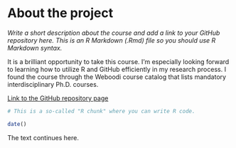 
# About the project

*Write a short description about the course and add a link to your GitHub repository here. This is an R Markdown (.Rmd) file so you should use R Markdown syntax.*


It is a brilliant opportunity to take this course. I'm especially looking forward to learning how to utilize R and GitHub efficiently in my research process. 
I found the course through the Weboodi course catalog that lists mandatory interdisciplinary Ph.D. courses. 

[Link to the GitHub repository page](https://github.com/martkaila/IODS-project)


```r
# This is a so-called "R chunk" where you can write R code.

date()

```
The text continues here.

